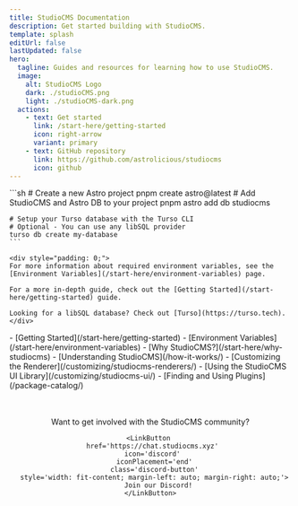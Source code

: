 ```yaml
---
title: StudioCMS Documentation
description: Get started building with StudioCMS.
template: splash
editUrl: false
lastUpdated: false
hero:
  tagline: Guides and resources for learning how to use StudioCMS.
  image:
    alt: StudioCMS Logo
    dark: ./studioCMS.png
    light: ./studioCMS-dark.png
  actions:
    - text: Get started
      link: /start-here/getting-started
      icon: right-arrow
      variant: primary
    - text: GitHub repository
      link: https://github.com/astrolicious/studiocms
      icon: github
---
```



<Card title="Welcome to StudioCMS" icon='seti:video'>
  <Youtube id="Ukh3Zb9VjIM"/>
</Card>

<CardGrid>

  <SplitCard title="Quick Start" icon="rocket">
    ```sh
    # Create a new Astro project
    pnpm create astro@latest
    # Add StudioCMS and Astro DB to your project
    pnpm astro add db studiocms

    # Setup your Turso database with the Turso CLI
    # Optional - You can use any libSQL provider
    turso db create my-database
    ```
    
    <div style="padding: 0;">
    For more information about required environment variables, see the [Environment Variables](/start-here/environment-variables) page.

    For a more in-depth guide, check out the [Getting Started](/start-here/getting-started) guide.
    
    Looking for a libSQL database? Check out [Turso](https://turso.tech).
    </div>
     
  </SplitCard>

  <ListCard title="Learn about StudioCMS" icon="information">
    - [Getting Started](/start-here/getting-started)
    - [Environment Variables](/start-here/environment-variables)
    - [Why StudioCMS?](/start-here/why-studiocms)
    - [Understanding StudioCMS](/how-it-works/)
  </ListCard>

  <ListCard title="Customizing StudioCMS" icon="puzzle">
    - [Customizing the Renderer](/customizing/studiocms-renderers/)
    - [Using the StudioCMS UI Library](/customizing/studiocms-ui/)
    - [Finding and Using Plugins](/package-catalog/)
  </ListCard>

</CardGrid>

<Center>
  <div style="display: flex; flex-direction: column; margin-top: 3rem;">
    Want to get involved with the StudioCMS community?

    <LinkButton 
      href='https://chat.studiocms.xyz' 
      icon='discord' 
      iconPlacement='end'
      class='discord-button'
      style='width: fit-content; margin-left: auto; margin-right: auto;'>
        Join our Discord!
    </LinkButton>
  </div>
</Center>